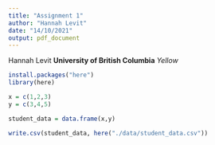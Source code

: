 ```yaml
---
title: "Assignment 1"
author: "Hannah Levit"
date: "14/10/2021"
output: pdf_document
---
```


Hannah Levit
**University of British Columbia**
*Yellow*

```r
install.packages("here")
library(here)

x = c(1,2,3)
y = c(3,4,5)

student_data = data.frame(x,y)

write.csv(student_data, here("./data/student_data.csv"))
```
